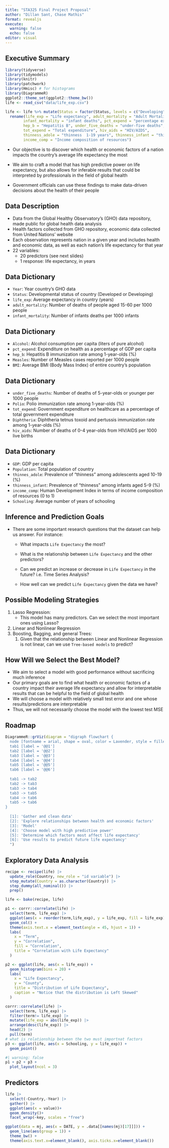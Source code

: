 ```yaml
---
title: "STA325 Final Project Proposal"
author: "Dillan Sant, Chase Mathis"
format: revealjs
execute: 
  warning: false
  echo: false
editor: visual
---
```


## Executive Summary

```r
library(tidyverse)
library(tidymodels)
library(knitr)
library(patchwork)
library(Hmisc) # for histograms
library(DiagrammeR)
ggplot2::theme_set(ggplot2::theme_bw())
life <- read_csv("data/life_exp.csv")
```

```r
life <- life %>% mutate(Status = factor(Status, levels = c("Developing", "Developed"))) %>%
  rename(life_exp = "Life expectancy", adult_mortality = "Adult Mortality", 
        infant_mortality = "infant deaths", pct_expend = "percentage expenditure", 
        hep_b = "Hepatitis B", under_five_deaths = "under-five deaths", 
        tot_expend = "Total expenditure", hiv_aids = "HIV/AIDS",
        thinness_adole = "thinness  1-19 years", thinness_infant = "thinness 5-9 years", 
        income_comp = "Income composition of resources") 
```

-   Our objective is to discover which health or economic factors of a nation impacts the country's average life expectancy the most

-   We aim to craft a model that has high predictive power on life expectancy, but also allows for inferable results that could be interpreted by professionals in the field of global health

-   Government officials can use these findings to make data-driven decisions about the health of their people

## Data Description

-   Data from the Global Healthy Observatory's (GHO) data repository, made public for global health data analysis
-   Health factors collected from GHO repository, economic data collected from United Nations' website
-   Each observation represents nation in a given year and includes health and economic data, as well as each nation's life expectancy for that year
-   22 variables:
    -   20 predictors (see next slides)
    -   1 response: life expectancy, in years

## Data Dictionary

-   `Year`: Year country's GHO data
-   `Status`: Developmental status of country (Developed or Developing)
-   `life_exp`: Average expectancy in country (years)
-   `adult_mortality`: Number of deaths of people aged 15-60 per 1000 people
-   `infant_mortality`: Number of infants deaths per 1000 infants

## Data Dictionary

-   `Alcohol`: Alcohol consumption per capita (liters of pure alcohol)
-   `pct_expend`: Expenditure on health as a percentage of GDP per capita
-   `hep_b`: Hepatitis B immunization rate among 1-year-olds (%)
-   `Measles`: Number of Measles cases reported per 1000 people
-   `BMI`: Average BMI (Body Mass Index) of entire country's population

## Data Dictionary

-   `under_five_deaths`: Number of deaths of 5-year-olds or younger per 1000 people
-   `Polio`: Polio immunization rate among 1-year-olds (%)
-   `tot_expend`: Government expenditure on healthcare as a percentage of total government expenditure
-   `Diphtheria`: Diphtheria tetnus toxoid and pertussis immunization rate among 1-year-olds (%)
-   `hiv_aids`: Number of deaths of 0-4 year-olds from HIV/AIDS per 1000 live births

## Data Dictionary

-   `GDP`: GDP per capita
-   `Population`: Total population of country
-   `thinnes_adole`: Prevalence of "thinness" among adolescents aged 10-19 (%)
-   `thinness_infant`: Prevalence of "thinness" among infants aged 5-9 (%)
-   `income_comp`: Human Development Index in terms of income composition of resources (0 to 1)
-   `Schooling`: Average number of years of schooling

## Inference and Prediction Goals

-   There are some important research questions that the dataset can help us answer. For instance:

    -   What impacts `Life Expectancy` the most?

    -   What is the relationship between `Life Expectancy` and the other predictors?

    -   Can we predict an increase or decrease in `Life Expectancy` in the future? i.e. Time Series Analysis?

    -   How well can we predict `Life Expectancy` given the data we have?

## Possible Modeling Strategies

1.  Lasso Regression:
    -   This model has many predictors. Can we select the most important ones using Lasso?
2.  Linear and Nonlinear Regression
3.  Boosting, Bagging, and general Trees:
    1.  Given that the relationship between Linear and Nonlinear Regression is not linear, can we use `Tree-based models` to predict?

## How Will we Select the Best Model?

-   We aim to select a model with good performance without sacrificing much inference
-   Our primary goals are to find what health or economic factors of a country impact their average life expectancy and allow for interpretable results that can be helpful to the field of global health
-   We will choose a model with relatively small test error and one whose results/predictions are interpretable
-   Thus, we will not necessarily choose the model with the lowest test MSE

## Roadmap

```r
DiagrammeR::grViz(diagram = "digraph flowchart {
  node [fontname = arial, shape = oval, color = Lavender, style = filled]
  tab1 [label = '@@1']
  tab2 [label = '@@2']
  tab3 [label = '@@3']
  tab4 [label = '@@4']
  tab5 [label = '@@5']
  tab6 [label = '@@6']
  
  tab1 -> tab2
  tab2 -> tab3
  tab3 -> tab4
  tab3 -> tab5
  tab4 -> tab6
  tab5 -> tab6
}
  
  [1]: 'Gather and clean data'
  [2]: 'Explore relationships between health and economic factors'    
  [3]: 'Model'  
  [4]: 'Choose model with high predictive power'
  [5]: 'Determine which factors most affect life expectancy'
  [6]: 'Use results to predict future life expectancy'
  ")
```

## Exploratory Data Analysis

```r

recipe <- recipe(life) |> 
  update_role(Country, new_role = "id variable") |> 
  step_mutate(Country = as.character(Country)) |> 
  step_dummy(all_nominal()) |> 
  prep()

life <- bake(recipe, life)

p1 <- corrr::correlate(life) |> 
  select(term, life_exp) |> 
  ggplot(aes(x = reorder(term,life_exp), y = life_exp, fill = life_exp)) + 
  geom_col() + 
  theme(axis.text.x = element_text(angle = 45, hjust = 1)) + 
  labs(
    x = "Term",
    y = "Correlation",
    fill = "Correlation",
    title = "Correlation with Life Expectancy"
  )

p2 <- ggplot(life, aes(x = life_exp)) + 
  geom_histogram(bins = 20) + 
  labs(
    x = "Life Expectancy",
    y = "County",
    title = "Distribution of Life Expectancy",
    caption = "Notice that the distribution is Left Skewed"
  )

corrr::correlate(life) |> 
  select(term, life_exp) |> 
  filter(term!= life_exp) |> 
  mutate(life_exp = abs(life_exp)) |> 
  arrange(desc(life_exp)) |> 
  head(2) |> 
  pull(term)
# what is relationship between the two must importnat factors
p3 <- ggplot(life, aes(x = Schooling, y = life_exp)) + 
  geom_point()
```

```r
#| warning: false
p1 + p2 + p3 + 
  plot_layout(ncol = 3)
```

## Predictors

```r

life |> 
  select(-Country,-Year) |> 
  gather() |> 
  ggplot(aes(x = value))+
  geom_density()+
  facet_wrap(~key, scales = "free")

```

```r
ggplot(data = mj, aes(x = DATE, y = .data[[names(mj)[17]]])) + 
  geom_line(aes(group = 1)) + 
  theme_bw() + 
  theme(axis.text.x=element_blank(), axis.ticks.x=element_blank())
```
